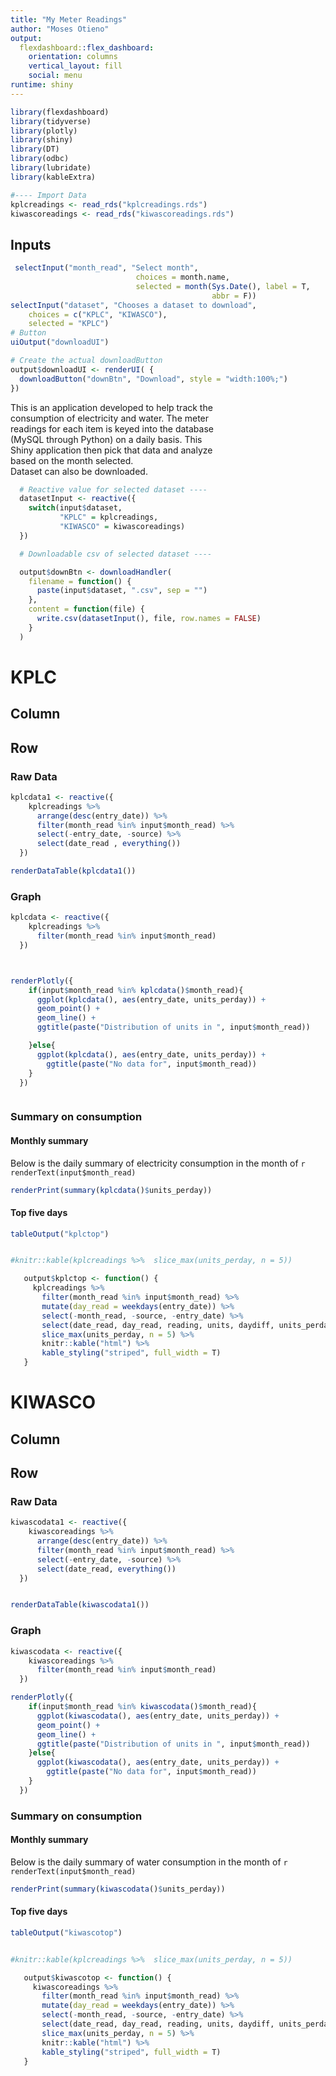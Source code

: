 ```yaml
---
title: "My Meter Readings"
author: "Moses Otieno"
output: 
  flexdashboard::flex_dashboard:
    orientation: columns
    vertical_layout: fill
    social: menu
runtime: shiny
---
```


```r
library(flexdashboard)
library(tidyverse)
library(plotly)
library(shiny)
library(DT)
library(odbc)
library(lubridate)
library(kableExtra)


```

```r
#---- Import Data
kplcreadings <- read_rds("kplcreadings.rds")
kiwascoreadings <- read_rds("kiwascoreadings.rds")
```



Inputs {.sidebar}
-------------------------------------------------------------------


```r
 selectInput("month_read", "Select month",
                            choices = month.name,
                            selected = month(Sys.Date(), label = T,
                                             abbr = F))
selectInput("dataset", "Chooses a dataset to download",
    choices = c("KPLC", "KIWASCO"),
    selected = "KPLC")
# Button
uiOutput("downloadUI")

# Create the actual downloadButton
output$downloadUI <- renderUI( {
  downloadButton("downBtn", "Download", style = "width:100%;")
})


```



This is an application developed to help track the  
consumption of electricity and water. The meter  
readings for each item is keyed into the database  
(MySQL through Python) on a daily basis. This    
Shiny application then pick that data and analyze  
based on the month selected.  
Dataset can also be downloaded.

```r
  # Reactive value for selected dataset ----
  datasetInput <- reactive({
    switch(input$dataset,
           "KPLC" = kplcreadings,
           "KIWASCO" = kiwascoreadings)
  })

  # Downloadable csv of selected dataset ----

  output$downBtn <- downloadHandler(
    filename = function() {
      paste(input$dataset, ".csv", sep = "")
    },
    content = function(file) {
      write.csv(datasetInput(), file, row.names = FALSE)
    }
  )
```

KPLC 
======

Column {data-width=350}
--------------------------------------------------------------------

Row {.tabset}
-------------------------------------------------------------------

### Raw Data
```r
kplcdata1 <- reactive({
    kplcreadings %>%
      arrange(desc(entry_date)) %>% 
      filter(month_read %in% input$month_read) %>% 
      select(-entry_date, -source) %>% 
      select(date_read , everything())
  })

renderDataTable(kplcdata1())
```

### Graph

```r
kplcdata <- reactive({
    kplcreadings %>%
      filter(month_read %in% input$month_read)
  })



renderPlotly({
    if(input$month_read %in% kplcdata()$month_read){
      ggplot(kplcdata(), aes(entry_date, units_perday)) +
      geom_point() +
      geom_line() +
      ggtitle(paste("Distribution of units in ", input$month_read))

    }else{
      ggplot(kplcdata(), aes(entry_date, units_perday)) +
        ggtitle(paste("No data for", input$month_read))
    }
  })



```


### Summary on consumption
#### Monthly summary
Below is the daily summary of electricity consumption in the month of `r renderText(input$month_read)`
```r
renderPrint(summary(kplcdata()$units_perday))

```


#### Top five days 

```r
tableOutput("kplctop")


#knitr::kable(kplcreadings %>%  slice_max(units_perday, n = 5))

   output$kplctop <- function() {
     kplcreadings %>%
       filter(month_read %in% input$month_read) %>%
       mutate(day_read = weekdays(entry_date)) %>% 
       select(-month_read, -source, -entry_date) %>% 
       select(date_read, day_read, reading, units, daydiff, units_perday, everything()) %>% 
       slice_max(units_perday, n = 5) %>% 
       knitr::kable("html") %>%
       kable_styling("striped", full_width = T) 
   }

```



KIWASCO 
======

Column {data-width=350}
--------------------------------------------------------------------

Row {.tabset}
-------------------------------------------------------------------

### Raw Data
```r
kiwascodata1 <- reactive({
    kiwascoreadings %>%
      arrange(desc(entry_date)) %>% 
      filter(month_read %in% input$month_read) %>% 
      select(-entry_date, -source) %>% 
      select(date_read, everything())
  })


renderDataTable(kiwascodata1())
```

### Graph

```r
kiwascodata <- reactive({
    kiwascoreadings %>%
      filter(month_read %in% input$month_read)
  })

renderPlotly({
    if(input$month_read %in% kiwascodata()$month_read){
      ggplot(kiwascodata(), aes(entry_date, units_perday)) +
      geom_point() +
      geom_line() +
      ggtitle(paste("Distribution of units in ", input$month_read))
    }else{
      ggplot(kiwascodata(), aes(entry_date, units_perday)) +
        ggtitle(paste("No data for", input$month_read))
    }
  })
```


### Summary on consumption
#### Monthly summary
Below is the daily summary of water consumption in the month of `r renderText(input$month_read)`

```r
renderPrint(summary(kiwascodata()$units_perday))

```

#### Top five days 

```r

tableOutput("kiwascotop")


#knitr::kable(kplcreadings %>%  slice_max(units_perday, n = 5))

   output$kiwascotop <- function() {
     kiwascoreadings %>%
       filter(month_read %in% input$month_read) %>%
       mutate(day_read = weekdays(entry_date)) %>%
       select(-month_read, -source, -entry_date) %>%
       select(date_read, day_read, reading, units, daydiff, units_perday, everything()) %>% 
       slice_max(units_perday, n = 5) %>% 
       knitr::kable("html") %>%
       kable_styling("striped", full_width = T) 
   }
```


